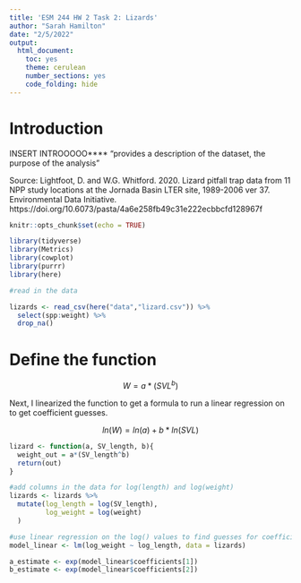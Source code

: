 ```yaml
---
title: 'ESM 244 HW 2 Task 2: Lizards'
author: "Sarah Hamilton"
date: "2/5/2022"
output: 
  html_document: 
    toc: yes
    theme: cerulean
    number_sections: yes
    code_folding: hide
---
```

# Introduction

INSERT INTROOOOO**** "provides a description of the dataset, the purpose of the analysis"

Source: Lightfoot, D. and W.G. Whitford. 2020. Lizard pitfall trap data from 11 NPP study locations at the Jornada Basin LTER site, 1989-2006 ver 37. Environmental Data Initiative. https://doi.org/10.6073/pasta/4a6e258fb49c31e222ecbbcfd128967f

```r
knitr::opts_chunk$set(echo = TRUE)

library(tidyverse)
library(Metrics)
library(cowplot)
library(purrr)
library(here)
```

```r
#read in the data 

lizards <- read_csv(here("data","lizard.csv")) %>%
  select(spp:weight) %>%
  drop_na()
```

# Define the function
$$
W = a*(SVL^b)
$$

Next, I linearized the function to get a formula to run a linear regression on to get coefficient guesses. 

$$
ln(W) = ln(a) + b*ln(SVL)
$$

```r
lizard <- function(a, SV_length, b){
  weight_out = a*(SV_length^b)
  return(out)
}
```

```r
#add columns in the data for log(length) and log(weight)
lizards <- lizards %>%
  mutate(log_length = log(SV_length),
         log_weight = log(weight)
  )

```

```r
#use linear regression on the log() values to find guesses for coefficients
model_linear <- lm(log_weight ~ log_length, data = lizards) 

a_estimate <- exp(model_linear$coefficients[1])
b_estimate <- exp(model_linear$coefficients[2])
```



